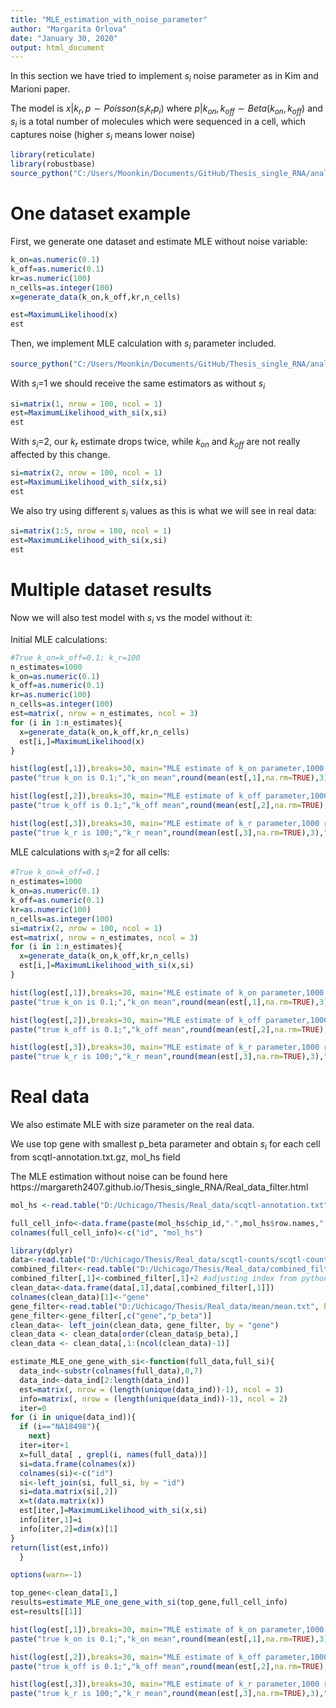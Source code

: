 ---
title: "MLE_estimation_with_noise_parameter"
author: "Margarita Orlova"
date: "January 30, 2020"
output: html_document
---

In this section we  have tried to implement $s_i$ noise parameter as in Kim and Marioni paper.

The model is $x|k_r,p \sim  Poisson (s_ik_rp_i)$ where $p|k_{on},k_{off}\sim Beta(k_{on},k_{off})$ and $s_i$ is a total number of molecules which were sequenced in a cell, which captures noise (higher $s_i$ means lower noise)


```{r, echo=FALSE}
library(reticulate)
library(robustbase)
source_python("C:/Users/Moonkin/Documents/GitHub/Thesis_single_RNA/analysis/MLE.py")
```


# One dataset example

First, we generate one dataset  and estimate MLE without noise variable:

```{r}
k_on=as.numeric(0.1)
k_off=as.numeric(0.1)
kr=as.numeric(100)
n_cells=as.integer(100)
x=generate_data(k_on,k_off,kr,n_cells)
```


```{r}
est=MaximumLikelihood(x)
est
```

Then, we implement MLE calculation with $s_i$ parameter included.

```{r}
source_python("C:/Users/Moonkin/Documents/GitHub/Thesis_single_RNA/analysis/MLE_with_si.py")
```

With $s_i$=1 we should receive the same estimators as without $s_i$

```{r}
si=matrix(1, nrow = 100, ncol = 1)
est=MaximumLikelihood_with_si(x,si)
est
```

With $s_i$=2, our $k_r$ estimate drops twice, while $k_{on}$ and $k_{off}$ are not really affected by this change.

```{r}
si=matrix(2, nrow = 100, ncol = 1)
est=MaximumLikelihood_with_si(x,si)
est
```

We also try using different $s_i$ values as this is what we will see in real data:

```{r}
si=matrix(1:5, nrow = 100, ncol = 1)
est=MaximumLikelihood_with_si(x,si)
est
```


# Multiple dataset results

Now we will also test model with $s_i$ vs the model without it:

Initial MLE calculations:

```{r,echo=FALSE}
#True k_on=k_off=0.1; k_r=100
n_estimates=1000
k_on=as.numeric(0.1)
k_off=as.numeric(0.1)
kr=as.numeric(100)
n_cells=as.integer(100)
est=matrix(, nrow = n_estimates, ncol = 3)
for (i in 1:n_estimates){
  x=generate_data(k_on,k_off,kr,n_cells)
  est[i,]=MaximumLikelihood(x)
}

hist(log(est[,1]),breaks=30, main="MLE estimate of k_on parameter,1000 runs, true k_on=0.1, log scale", xlab="k_on MLE estimate")
paste("true k_on is 0.1;","k_on mean",round(mean(est[,1],na.rm=TRUE),3),"k_on median",round(median(est[,1],na.rm=TRUE),3))

hist(log(est[,2]),breaks=30, main="MLE estimate of k_off parameter,1000 runs, true k_off=0.1, log scale", xlab="k_off MLE estimate")
paste("true k_off is 0.1;","k_off mean",round(mean(est[,2],na.rm=TRUE),3),"k_off median",round(median(est[,2],na.rm=TRUE),3))

hist(log(est[,3]),breaks=30, main="MLE estimate of k_r parameter,1000 runs,true k_r=100, log scale", xlab="k_r MLE estimate")
paste("true k_r is 100;","k_r mean",round(mean(est[,3],na.rm=TRUE),3),"k_r median",round(median(est[,3],na.rm=TRUE),3))
```


MLE calculations with $s_i$=2 for all cells:

```{r,echo=FALSE}
#True k_on=k_off=0.1
n_estimates=1000
k_on=as.numeric(0.1)
k_off=as.numeric(0.1)
kr=as.numeric(100)
n_cells=as.integer(100)
si=matrix(2, nrow = 100, ncol = 1)
est=matrix(, nrow = n_estimates, ncol = 3)
for (i in 1:n_estimates){
  x=generate_data(k_on,k_off,kr,n_cells)
  est[i,]=MaximumLikelihood_with_si(x,si) 
}

hist(log(est[,1]),breaks=30, main="MLE estimate of k_on parameter,1000 runs, true k_on=0.1, log scale", xlab="k_on MLE estimate")
paste("true k_on is 0.1;","k_on mean",round(mean(est[,1],na.rm=TRUE),3),"k_on median",round(median(est[,1],na.rm=TRUE),3))

hist(log(est[,2]),breaks=30, main="MLE estimate of k_off parameter,1000 runs, true k_off=0.1, log scale", xlab="k_off MLE estimate")
paste("true k_off is 0.1;","k_off mean",round(mean(est[,2],na.rm=TRUE),3),"k_off median",round(median(est[,2],na.rm=TRUE),3))

hist(log(est[,3]),breaks=30, main="MLE estimate of k_r parameter,1000 runs,true k_r=100, log scale", xlab="k_r MLE estimate")
paste("true k_r is 100;","k_r mean",round(mean(est[,3],na.rm=TRUE),3),"k_r median",round(median(est[,3],na.rm=TRUE),3))
```


# Real data

We also estimate MLE with size parameter on the real data.

We use top gene with smallest p_beta parameter and obtain $s_i$ for each cell from scqtl-annotation.txt.gz, mol_hs field

The MLE estimation without noise can be found here https://margareth2407.github.io/Thesis_single_RNA/Real_data_filter.html

```{r}
mol_hs <-read.table("D:/Uchicago/Thesis/Real_data/scqtl-annotation.txt",header = TRUE, sep = "", dec = ".",row.names=NULL)
```

```{r}
full_cell_info<-data.frame(paste(mol_hs$chip_id,".",mol_hs$row.names,".",mol_hs$experiment,sep = ""),mol_hs$mol_hs)
colnames(full_cell_info)<-c("id", "mol_hs")
```


```{r}
library(dplyr)
data<-read.table("D:/Uchicago/Thesis/Real_data/scqtl-counts/scqtl-counts.txt", header = TRUE, sep = "", dec = ".")
combined_filter<-read.table("D:/Uchicago/Thesis/Real_data/combined_filter.txt", header = FALSE, sep = ",", dec = ".")
combined_filter[,1]<-combined_filter[,1]+2 #adjusting index from python to R
clean_data<-data.frame(data[,1],data[,combined_filter[,1]])
colnames(clean_data)[1]<-"gene"
gene_filter<-read.table("D:/Uchicago/Thesis/Real_data/mean/mean.txt", header = TRUE, sep = "", dec = ".",row.names=NULL)
gene_filter<-gene_filter[,c("gene","p_beta")]
clean_data<- left_join(clean_data, gene_filter, by = "gene")
clean_data <- clean_data[order(clean_data$p_beta),]
clean_data <- clean_data[,1:(ncol(clean_data)-1)]
```


```{r}
estimate_MLE_one_gene_with_si<-function(full_data,full_si){
  data_ind<-substr(colnames(full_data),0,7)
  data_ind<-data_ind[2:length(data_ind)]
  est=matrix(, nrow = (length(unique(data_ind))-1), ncol = 3)
  info=matrix(, nrow = (length(unique(data_ind))-1), ncol = 2)
  iter=0
for (i in unique(data_ind)){
  if (i=="NA18498"){
    next}
  iter=iter+1
  x=full_data[ , grepl(i, names(full_data))]
  si=data.frame(colnames(x))
  colnames(si)<-c("id")
  si<-left_join(si, full_si, by = "id")
  si=data.matrix(si[,2])
  x=t(data.matrix(x))
  est[iter,]=MaximumLikelihood_with_si(x,si)
  info[iter,1]=i
  info[iter,2]=dim(x)[1]
}
return(list(est,info))
  }
```


```{r}
options(warn=-1)

top_gene<-clean_data[1,]
results=estimate_MLE_one_gene_with_si(top_gene,full_cell_info)
est=results[[1]]

hist(log(est[,1]),breaks=30, main="MLE estimate of k_on parameter,1000 runs, true k_on=0.1, log scale", xlab="k_on MLE estimate")
paste("true k_on is 0.1;","k_on mean",round(mean(est[,1],na.rm=TRUE),3),"k_on median",round(median(est[,1],na.rm=TRUE),3))

hist(log(est[,2]),breaks=30, main="MLE estimate of k_off parameter,1000 runs, true k_off=0.1, log scale", xlab="k_off MLE estimate")
paste("true k_off is 0.1;","k_off mean",round(mean(est[,2],na.rm=TRUE),3),"k_off median",round(median(est[,2],na.rm=TRUE),3))

hist(log(est[,3]),breaks=30, main="MLE estimate of k_r parameter,1000 runs,true k_r=100, log scale", xlab="k_r MLE estimate")
paste("true k_r is 100;","k_r mean",round(mean(est[,3],na.rm=TRUE),3),"k_r median",round(median(est[,3],na.rm=TRUE),3))
```

